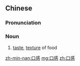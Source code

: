 ==Chinese==
{{zh-forms}}

===Pronunciation===
{{zh-pron
|m=kǒugǎn
|cat=n
}}

===Noun===
{{zh-noun}}

# [[taste]], [[texture]] of food

[[zh-min-nan:口感]]
[[mg:口感]]
[[zh:口感]]